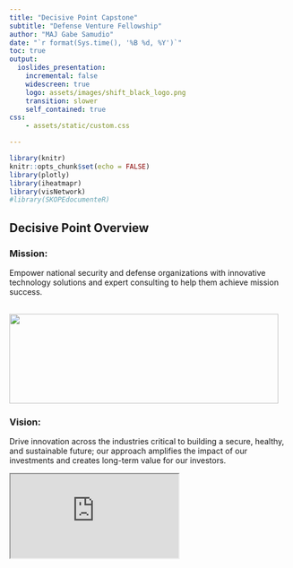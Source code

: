 ```yaml
---
title: "Decisive Point Capstone"
subtitle: "Defense Venture Fellowship"
author: "MAJ Gabe Samudio"
date: "`r format(Sys.time(), '%B %d, %Y')`"
toc: true
output: 
  ioslides_presentation:
    incremental: false
    widescreen: true
    logo: assets/images/shift_black_logo.png
    transition: slower 
    self_contained: true
css: 
    - assets/static/custom.css

---
```


<script type="text/javascript">
    var SLIDE_CONFIG = {
      // Slide settings
      settings: {
                title: 'Decisive Point Capstone',
                        subtitle: 'Shift Defense Venture Fellowship',
                useBuilds: true,
        usePrettify: true,
        enableSlideAreas: true,
        enableTouch: true,
                        favIcon: 'assets/static/shift_purple_logo.png',
              },

      // Author information
      presenters: [
            {
        name:  'MAJ Gabe Samudio' ,
        company: '',
        gplus: '',
        twitter: '',
        www: '',
        github: ''
      },
            ]
    };
    
</script>

<style>
.forceBreak { -webkit-column-break-after: always; break-after: column; }
</style>

```r
library(knitr)
knitr::opts_chunk$set(echo = FALSE)
library(plotly)
library(iheatmapr)
library(visNetwork) 
#library(SKOPEdocumenteR)
```

## Decisive Point Overview {.columns-2 .smaller .build}

<div>

### Mission: 
Empower national security and defense organizations with innovative technology solutions and expert consulting to help them achieve mission success.

<br>
<img src="assets/images/decisivePoint_portfolios.png" width="480" height="160"> 

</div>

<div>

<p class="forceBreak"></p>

### Vision:
Drive innovation across the industries critical to building a secure, healthy, and sustainable future; our approach amplifies the impact of our investments and creates long-term value for our investors.

<div class="videoWrapper">
<!-- &nbsp; &nbsp; &nbsp; -->
  <iframe title="vimeo-player" src="https://player.vimeo.com/video/764632792?h=e6bdb037ce" border="0">
  </iframe>
</div>

</div>


<!-- ## Analytic Aimpoints -->

<!-- <div class="portion-mark-top"> -->
<!-- UNCLASSIFIED -->
<!-- </div> -->

<!-- <div class="portion-mark-bottom"> -->
<!-- UNCLASSIFIED -->
<!-- </div> -->

<!-- "We need to get to a place where our leaders care about data the same way they care about ammunition." GEN Austin Miller -->

<!-- ### Responsive -->
<!--  - able to extract insights at operational speed -->

<!-- ### Relevant -->
<!--  - able to deliver mission value and drive outcomes -->

<!-- ### Rigorous -->
<!--  - thorough, exhaustive, and accurate -->

<!-- ### Reusable -->
<!--  - consumable for other problems and by other practitioners -->


<!-- ## Using smaller text and background images{.smaller data-background=assets/images/platformImage_background.jpg data-background-size=cover} -->

<!-- <div class="portion-mark-top"> -->
<!-- UNCLASSIFIED -->
<!-- </div> -->

<!-- <div class="portion-mark-bottom"> -->
<!-- UNCLASSIFIED -->
<!-- </div> -->

<!-- "Data in the 21st Century is like Oil in the 18th Century: an immensely, untapped valuable asset. Like oil, for those who see Data’s fundamental value and learn to extract and use it there will be huge rewards." -->

<!-- ["Data is the New Oil"](https://www.wired.com/insights/2014/07/data-new-oil-digital-economy/) -->

<!-- **Joris Toonders**, WIRED 2014 -->

<!-- <br/ > -->

<!-- "More often than not, companies are not ready for AI. Maybe they hired their first data scientist to less-than-stellar outcomes, or maybe data literacy is not central to their culture. But the most common scenario is that they have not yet built the infrastructure to implement (and reap the benefits of) the most basic data science algorithms and operations, much less machine learning." -->


<!-- ["The AI Hierarchy of Needs"](https://medium.com/hackernoon/the-ai-hierarchy-of-needs-18f111fcc007) -->

<!-- **Monica Rogati**, Medium 2017 -->

<!-- ## Interactive Plot Example -->

<!-- <div class="portion-mark-top"> -->
<!-- UNCLASSIFIED -->
<!-- </div> -->

<!-- <div class="portion-mark-bottom"> -->
<!-- UNCLASSIFIED -->
<!-- </div> -->

<!-- ```{r, out.width = 800 ,echo=FALSE} -->
<!-- # Small fig.width -->
<!-- library(iheatmapr) -->
<!-- data(measles, package = "iheatmapr") -->

<!-- main_heatmap(measles, name = "Measles<br>Cases", x_categorical = FALSE, -->
<!--              layout = list(font = list(size = 8))) %>% -->
<!--   add_col_groups(ifelse(1930:2001 < 1961,"No","Yes"), -->
<!--                  side = "bottom", name = "Vaccine<br>Introduced?", -->
<!--                  title = "Vaccine?", -->
<!--                  colors = c("lightgray","blue")) %>% -->
<!--   add_col_labels(ticktext = seq(1930,2000,10),font = list(size = 8)) %>% -->
<!--   add_row_labels(size = 0.3,font = list(size = 6)) %>% -->
<!--   add_col_summary(layout = list(title = "Average<br>across<br>states"), -->
<!--                   yname = "summary")  %>% -->
<!--   add_col_title("Measles Cases from 1930 to 2001", side= "top") %>% -->
<!--   add_row_summary(groups = TRUE, -->
<!--                   type = "bar", -->
<!--                   layout = list(title = "Average<br>per<br>year", -->
<!--                                 font = list(size = 8))) -->
<!-- ``` -->




<!-- ## Two Column Layout{.smaller} -->

<!-- <div class="portion-mark-top"> -->
<!-- UNCLASSIFIED -->
<!-- </div> -->

<!-- <div class="portion-mark-bottom"> -->
<!-- UNCLASSIFIED -->
<!-- </div> -->

<!-- <div class="columns-2"> -->

<!-- ### Analytic Support -->

<!-- <br/> -->

<!-- ### Enterprise Data -->
<!-- - ADS: Industry caliber data lake -->

<!-- ### Enterprise Tools -->

<!-- - [DSE](https://skope-jhub.itss.forcenex.us/user/lab?): Secure, server-side R/Python/Zeppelin environments -->
<!-- - [JTTP](https://gitlab.master.forcenex.us/gap/skope?nav_source=navbar): Shared, robust, documented R and Python libraries -->

<!-- ### Tradecraft -->
<!--  - [KnowledgeHub](https://skopeknowledgehub-devel.itss.forcenex.us/): shared content to grow the community and push best practices horizontally -->

<!-- <br/> -->

<!-- <img src="assets/images/pipeline_enterprise_infrastructure.jpg" alt="Analytics Pipeline" width="500" height="300"> -->

<!-- </div> -->
